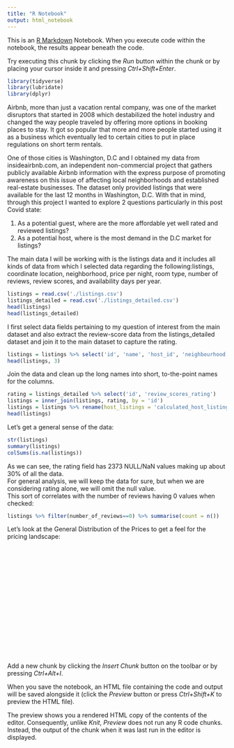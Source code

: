```yaml
---
title: "R Notebook"
output: html_notebook
---
```


This is an [R Markdown](http://rmarkdown.rstudio.com) Notebook. When you execute code within the notebook, the results appear beneath the code. 

Try executing this chunk by clicking the *Run* button within the chunk or by placing your cursor inside it and pressing *Ctrl+Shift+Enter*. 

```r
library(tidyverse)
library(lubridate)
library(dplyr)
```
Airbnb, more than just a vacation rental company, was one of the market disruptors that started in 2008 which destabilized the hotel industry and changed the way people traveled by offering more options in booking places to stay.  It got so popular that more and more people started using it as a business which eventually led to certain cities to put in place regulations on short term rentals.  

One of those cities is Washington, D.C and I obtained my data from insideairbnb.com, an independent non-commercial project that gathers publicly available Airbnb information with the express purpose of promoting awareness on this issue of affecting local neighborhoods and established real-estate businesses.  The dataset only provided listings that were available for the last 12 months in Washington, D.C.  With that in mind, through this project I wanted to explore 2 questions particularly in this post Covid state:

1) As a potential guest, where are the more affordable yet well rated and reviewed listings? 
2) As a potential host, where is the most demand in the D.C market for listings? 

The main data I will be working with is the listings data and it includes all kinds of data from which I selected data regarding the following:listings, coordinate location, neighborhood, price per night, room type, number of reviews, review scores, and availability days per year.

```r
listings = read.csv('./listings.csv')
listings_detailed = read.csv('./listings_detailed.csv')
head(listings)
head(listings_detailed)

```
I first select data fields pertaining to my question of interest from the main dataset and also extract the review-score data from the listings_detailed dataset and join it to the main dataset to capture the rating. 
```r
listings = listings %>% select('id', 'name', 'host_id', 'neighbourhood', 'latitude', 'longitude', 'room_type', 'price', 'number_of_reviews', 'calculated_host_listings_count', 'availability_365') 
head(listings, 3)
```   
Join the data and clean up the long names into short, to-the-point names for the columns.  
```r
rating = listings_detailed %>% select('id', 'review_scores_rating')
listings = inner_join(listings, rating, by = 'id')
listings = listings %>% rename(host_listings = 'calculated_host_listings_count', availability = 'availability_365', rating = 'review_scores_rating')
head(listings)
```

Let's get a general sense of the data:
```r
str(listings)
summary(listings)
colSums(is.na(listings))
```
As we can see, the rating field has 2373 NULL/NaN values making up about 30% of all the data.  
For general analysis, we will keep the data for sure, but when we are considering rating alone, we will omit the null value.  
This sort of correlates with the number of reviews having 0 values when checked: 

```r
listings %>% filter(number_of_reviews==0) %>% summarise(count = n())
```
Let's look at the General Distribution of the Prices to get a feel for the pricing landscape: 

```r

```


```r
```


```r
```


```r
```


```r
```


```r
```


```r
```


```r
```


```r
```


```r
```


```r
```


```r
```


```r
```


```r
```


```r
```


```r
```


```r
```


```r
```


```r
```

Add a new chunk by clicking the *Insert Chunk* button on the toolbar or by pressing *Ctrl+Alt+I*.

When you save the notebook, an HTML file containing the code and output will be saved alongside it (click the *Preview* button or press *Ctrl+Shift+K* to preview the HTML file).

The preview shows you a rendered HTML copy of the contents of the editor. Consequently, unlike *Knit*, *Preview* does not run any R code chunks. Instead, the output of the chunk when it was last run in the editor is displayed.
